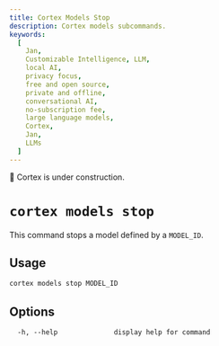 ```yaml
---
title: Cortex Models Stop
description: Cortex models subcommands.
keywords:
  [
    Jan,
    Customizable Intelligence, LLM,
    local AI,
    privacy focus,
    free and open source,
    private and offline,
    conversational AI,
    no-subscription fee,
    large language models,
    Cortex,
    Jan,
    LLMs
  ]
---
```



<Callout type="warning">
🚧 Cortex is under construction.
</Callout>

# `cortex models stop`

This command stops a model defined by a `MODEL_ID`.

## Usage

```bash
cortex models stop MODEL_ID
```

## Options
```
  -h, --help              display help for command
```